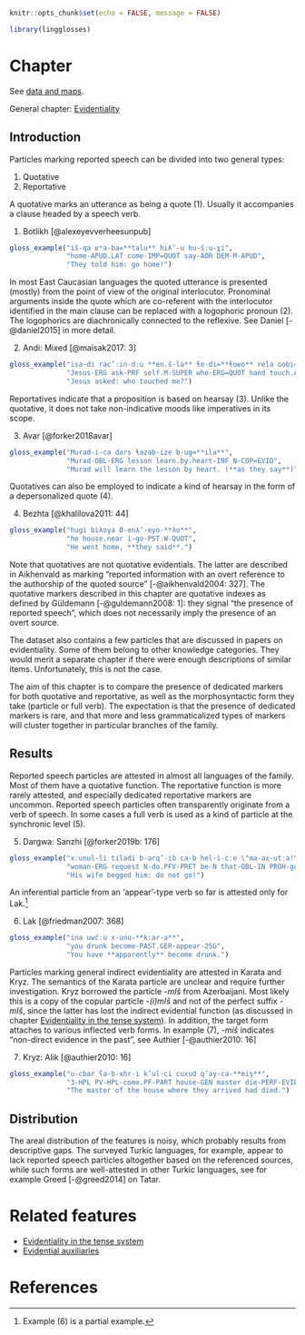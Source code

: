 ```r
knitr::opts_chunk$set(echo = FALSE, message = FALSE)

library(lingglosses)
```

# Chapter

See [data and maps](particles_map.html).

General chapter: [Evidentiality](evidentiality.html)

## Introduction

Particles marking reported speech can be divided into two general types: 

1. Quotative
2. Reportative

A quotative marks an utterance as being a quote (@one). Usually it accompanies a clause headed by a speech verb. 

(@one) Botlikh [@alexeyevverheesunpub]
```r
gloss_example("iš-qa ʁʷa-ba=**talu** hiƛ’-u hu-šːu-χi",
              "home-APUD.LAT come-IMP=QUOT say-AOR DEM-M-APUD",
              "They told him: go home!")
```

In most East Caucasian languages the quoted utterance is presented (mostly) from the point of view of the original interlocutor. Pronominal arguments inside the quote which are co-referent with the interlocutor identified in the main clause can be replaced with a logophoric pronoun (@two). The logophorics are diachronically connected to the reflexive. See Daniel [-@daniel2015] in more detail.

(@two) Andi: Mixed [@maisak2017: 3]
```r
gloss_example("isa-di rac’ːin-dːu **en.š-la** ɬe-di=**ɬoʁo** rela ɢobi=**dːu**",
              "Jesus-ERG ask-PRF self.M-SUPER who-ERG=QUOT hand touch.AOR=QUOT",
              "Jesus asked: who touched me?")
```

Reportatives indicate that a proposition is based on hearsay (@three). Unlike the quotative, it does not take non-indicative moods like imperatives in its scope.

(@three) Avar	[@forker2018avar]
```r
gloss_example("Murad-i-ca dars ɬazab-ize b-ug=**ila**",
              "Murad-OBL-ERG lesson learn.by.heart-INF N-COP=EVID",
              "Murad will learn the lesson by heart. (**as they say**)")
```

Quotatives can also be employed to indicate a kind of hearsay in the form of a depersonalized quote (@four).

(@four) Bezhta [@khalilova2011: 44]
```r
gloss_example("hugi biλoγa Ø-enλ’-eyo-**λo**",
              "he house.near i-go-PST.W-QUOT",
              "He went home, **they said**.")
```

Note that quotatives are not quotative evidentials. The latter are described in Aikhenvald as marking “reported information with an overt reference to the authorship of the quoted source”  [-@aikhenvald2004: 327]. The quotative markers described in this chapter are quotative indexes as defined by Güldemann [-@guldemann2008: 1]: they signal “the presence of reported speech”, which does not necessarily imply the presence of an overt source.

The dataset also contains a few particles that are discussed in papers on evidentiality. Some of them belong to other knowledge categories. They would merit a separate chapter if there were enough descriptions of similar items. Unfortunately, this is not the case.

The aim of this chapter is to compare the presence of dedicated markers for both quotative and reportative, as well as the morphosyntactic form they take (particle or full verb). The expectation is that the presence of dedicated markers is rare, and that more and less grammaticalized types of markers will cluster together in particular branches of the family.

## Results

Reported speech particles are attested in almost all languages of the family. Most of them have a quotative function. The reportative function is more rarely attested, and especially dedicated reportative markers are uncommon. Reported speech particles often transparently originate from a verb of speech. In some cases a full verb is used as a kind of particle at the synchronic level (@five).

(@five) Dargwa: Sanzhi [@forker2019b: 176]
```r
gloss_example("xːunul-li tiladi b-arq’-ib ca-b hel-i-cːe \"ma-ax-utːa!\" **r-ik’-ul**",
              "woman-ERG request N-do.PFV-PRET be-N that-OBL-IN PROH-go-PROH.SG F-say.IPFV-ICVB",
              "His wife begged him: do not go!")
```

An inferential particle from an ‘appear’-type verb so far is attested only for Lak.[^1]

[^1]: Example (@six) is a partial example.

(@six) Lak [@friedman2007: 368]
```r
gloss_example("ina uwčːu x-unu-**kːar-a**",
              "you drunk become-PAST.GER-appear-2SG",
              "You have **apparently** become drunk.")
```

Particles marking general indirect evidentiality are attested in Karata and Kryz. The semantics of the Karata particle are unclear and require further investigation. Kryz borrowed the particle <i>-mIš</i> from Azerbaijani. Most likely this is a copy of the copular particle <i>-(i)mIš</i> and not of the perfect suffix <i>-mIš</i>, since the latter has lost the indirect evidential function (as discussed in chapter [Evidentiality in the tense system](evidentiality_tense.html)). In addition, the target form attaches to various inflected verb forms. In example (@seven), <i>-miš</i> indicates “non-direct evidence in the past”, see Authier [-@authier2010: 16]

(@seven) Kryz: Alik [@authier2010: 16]
```r
gloss_example("u-cbar ʕa-b-xhr-i k’ul-ci cuxud q’ay-ca-**miş**",
              "3-HPL PV-HPL-come.PF-PART house-GEN master die-PERF-EVID",
              "The master of the house where they arrived had died.")
```

## Distribution

The areal distribution of the features is noisy, which probably results from descriptive gaps. The surveyed Turkic languages, for example, appear to lack reported speech particles altogether based on the referenced sources, while such forms are well-attested in other Turkic languages, see for example Greed [-@greed2014] on Tatar.

# Related features

- [Evidentiality in the tense system](evidentiality_tense.html)
- [Evidential auxiliaries]()

# References